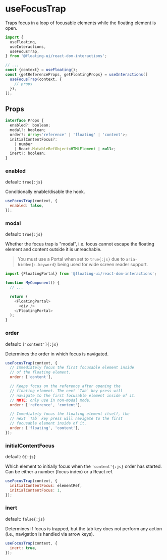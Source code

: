 # useFocusTrap

Traps focus in a loop of focusable elements while the floating
element is open.

```js /useFocusTrap/
import {
  useFloating,
  useInteractions,
  useFocusTrap,
} from '@floating-ui/react-dom-interactions';

// ...
const {context} = useFloating();
const {getReferenceProps, getFloatingProps} = useInteractions([
  useFocusTrap(context, {
    // props
  }),
]);
```

## Props

```js
interface Props {
  enabled?: boolean;
  modal?: boolean;
  order?: Array<'reference' | 'floating' | 'content'>;
  initialContentFocus?:
    | number
    | React.MutableRefObject<HTMLElement | null>;
  inert?: boolean;
}
```

### enabled

default: `true{:js}`

Conditionally enable/disable the hook.

```js
useFocusTrap(context, {
  enabled: false,
});
```

### modal

default: `true{:js}`

Whether the focus trap is "modal", i.e. focus cannot escape the
floating element and content outside it is unreachable.

> You must use a Portal when set to `true{:js}` due to
> `aria-hidden{:.keyword}` being used for wide screen reader
> support.

```js
import {FloatingPortal} from '@floating-ui/react-dom-interactions';

function MyComponent() {
  // ...

  return (
    <FloatingPortal>
      <div />
    </FloatingPortal>
  );
}
```

### order

default: `['content']{:js}`

Determines the order in which focus is navigated.

```js
useFocusTrap(context, {
  // Immediately focus the first focusable element inside
  // of the floating element.
  order: ['content'],

  // Keeps focus on the reference after opening the
  // floating element. The next `Tab` key press will
  // navigate to the first focusable element inside of it.
  // NOTE: only use in non-modal mode.
  order: ['reference', 'content'],

  // Immediately focus the floating element itself, the
  // next `Tab` key press will navigate to the first
  // focusable element inside of it.
  order: ['floating', 'content'],
});
```

### initialContentFocus

default: `0{:js}`

Which element to initially focus when the `'content'{:js}` order
has started. Can be either a number (focus index) or a React ref.

```js
useFocusTrap(context, {
  initialContentFocus: elementRef,
  initialContentFocus: 1,
});
```

### inert

default: `false{:js}`

Determines if focus is trapped, but the tab key does not perform
any action (i.e., navigation is handled via arrow keys).

```js
useFocusTrap(context, {
  inert: true,
});
```
